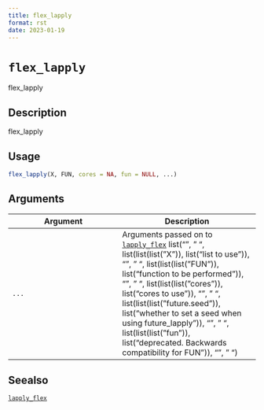 ```yaml
--- 
title: flex_lapply 
format: rst 
date: 2023-01-19 
--- 
```

# `flex_lapply`

flex_lapply


## Description

flex_lapply


## Usage

```r
flex_lapply(X, FUN, cores = NA, fun = NULL, ...)
```


## Arguments

Argument      |Description
------------- |----------------
`...`     |      Arguments passed on to [`lapply_flex`](#lapplyflex)   list("\n", "    ", list(list(list("X")), list("list to use")), "\n", "    ", list(list(list("FUN")), list("function to be performed")), "\n", "    ", list(list(list("cores")), list("cores to use")), "\n", "    ", list(list(list("future.seed")), list("whether to set a seed when using future_lapply")), "\n", "    ", list(list(list("fun")), list("deprecated. Backwards compatibility for FUN")), "\n", "  ")


## Seealso

[`lapply_flex`](#lapplyflex)


